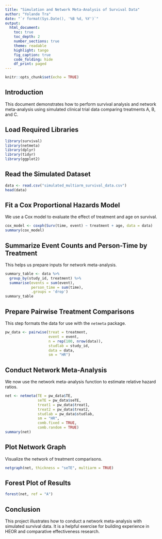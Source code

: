 ```yaml
---
title: "Simulation and Network Meta-Analysis of Survival Data"
author: "Yolande Tra"
date: "`r format(Sys.Date(), '%B %d, %Y')`"
output: 
  html_document:
    toc: true
    toc_depth: 2
    number_sections: true
    theme: readable
    highlight: tango
    fig_caption: true
    code_folding: hide
    df_print: paged
---
```


```r
knitr::opts_chunk$set(echo = TRUE)
```

## Introduction

This document demonstrates how to perform survival analysis and network meta-analysis using simulated clinical trial data comparing treatments A, B, and C.

## Load Required Libraries

```r
library(survival)
library(netmeta)
library(dplyr)
library(tidyr)
library(ggplot2)
```

## Read the Simulated Dataset

```r
data <- read.csv("simulated_multiarm_survival_data.csv")
head(data)
```

## Fit a Cox Proportional Hazards Model

We use a Cox model to evaluate the effect of treatment and age on survival.

```r
cox_model <- coxph(Surv(time, event) ~ treatment + age, data = data)
summary(cox_model)
```

## Summarize Event Counts and Person-Time by Treatment

This helps us prepare inputs for network meta-analysis.

```r
summary_table <- data %>%
  group_by(study_id, treatment) %>%
  summarise(events = sum(event),
            person_time = sum(time),
            .groups = 'drop')
summary_table
```

## Prepare Pairwise Treatment Comparisons

This step formats the data for use with the `netmeta` package.

```r
pw_data <- pairwise(treat = treatment,
                    event = event,
                    n = rep(100, nrow(data)),
                    studlab = study_id,
                    data = data,
                    sm = "HR")
```

## Conduct Network Meta-Analysis

We now use the network meta-analysis function to estimate relative hazard ratios.

```r
net <- netmeta(TE = pw_data$TE,
               seTE = pw_data$seTE,
               treat1 = pw_data$treat1,
               treat2 = pw_data$treat2,
               studlab = pw_data$studlab,
               sm = "HR",
               comb.fixed = TRUE,
               comb.random = TRUE)
summary(net)
```

## Plot Network Graph

Visualize the network of treatment comparisons.

```r
netgraph(net, thickness = "seTE", multiarm = TRUE)
```

## Forest Plot of Results

```r
forest(net, ref = "A")
```

## Conclusion

This project illustrates how to conduct a network meta-analysis with simulated survival data. It is a helpful exercise for building experience in HEOR and comparative effectiveness research.
